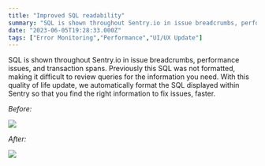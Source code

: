 ```yaml
---
title: "Improved SQL readability"
summary: "SQL is shown throughout Sentry.io in issue breadcrumbs, performance issues, and transaction spans. Previously this SQL was not formatted, making it difficult..."
date: "2023-06-05T19:28:33.000Z"
tags: ["Error Monitoring","Performance","UI/UX Update"]
---
```


  SQL is shown throughout Sentry.io in issue breadcrumbs, performance issues, and transaction spans. Previously this SQL was not formatted, making it difficult to review queries for the information you need. With this quality of life update, we automatically format the SQL displayed within Sentry so that you find the right information to fix issues, faster.

*Before:*

![](https://ik.imagekit.io/launchnotes/production/e5ohev5v7nofedhffzkxs94dgdqc#t=0.1)

*After:*

![](https://ik.imagekit.io/launchnotes/production/km18olhhf06la9o8qbxrf5r1cjv8#t=0.1)
